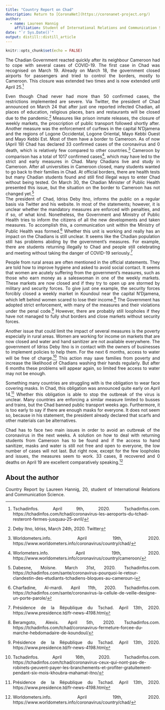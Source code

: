 ```yaml
---
title: "Country Report on Chad"
description: Return to [CoronaNet](https://coronanet-project.org/)
author:
  - name: Laureen Hannig 
    affiliation: Student of International Relations and Communication Science at the University of Erfurt
date: "`r Sys.Date()`"
output: distill::distill_article
---
```


```r
knitr::opts_chunk$set(echo = FALSE)
```
<style>
body {
text-align: justify}
</style>


The Chadian Government reacted quickly after its neighbour Cameroon had to cope with several cases of COVID-19. The first case in Chad was recognised on March 19. Already on March 18, the government closed airports for passengers and tried to control the borders, mostly to Cameroon. This closure was extended two times and is now extended until April 25.^[Tschadinfos. April 9th, 2020. Tschadinfos.com. https://tchadinfos.com/tchad/coronavirus-les-aeroports-du-tchad-resteront-fermes-jusquau-25-avril/]

Even though Chad never had more than 50 confirmed cases, the restrictions implemented are severe. Via Twitter, the president of Chad announced on March 24 that after just one reported infected Chadian, all places of education, religious places, bars and restaurants will be closed due to the pandemic.^[Deby Itno, Idriss, March 24th, 2020. Twitter] Measures like prison inmate releases, the closure of weekly markets, the proscription of public transport followed shortly after.  Another measure was the enforcement of curfews in the capital N'Djamena and the regions of Logone Occidental, Logone Oriental, Mayo Kebbi Ouest and Mayo Kebbi Est. Most of them have a border to Cameroon. As of now (April 19) Chad has declared 33 confirmed cases of the coronavirus and 0 death, which is relatively few compared to other countries.^[Worldometers.info. April 19th, 2020. https://www.worldometers.info/coronavirus/country/chad/]  Cameroon by comparison has a total of 1017 confirmed cases^[Worlometers.info. April 19th, 2020. https://www.worldometers.info/coronavirus/country/cameroon/], which may have led to the strict and early measures in Chad. Many Chadians live and study in Cameroon. After all universities in Cameroon closed, many students wanted to go back to their families in Chad. At official borders, there are health tests but many Chadian students found and still find illegal ways to enter Chad without being tested. On March 30, the Chadian Minister of Public Health presented this issue, but the situation on the border to Cameroon has not changed yet.^[Dabesne, Moïsne. March 31st, 2020. Tschadinfos.com. https://tchadinfos.com/sante/coronavirus-pourquoi-le-retour-clandestin-des-etudiants-tchadiens-bloques-au-cameroun-i]  
The president of Chad, Idriss Deby Itno, informs the public on a regular basis via Twitter and his website. In most of the statements; however, it is unclear whether the mandatory measures are enforced with penalties, and if so, of what kind. Nonetheless, the Government and Ministry of Public Health tries to inform the citizens of all the new developments and taken measures. To accomplish this, a communication unit within the Ministry of Public Health was formed.^[Charfadine, Al-mardi. April 11th, 2020. Tschadinfos.com. https://tchadinfos.com/sante/coronavirus-la-cellule-de-veille-designe-un-porte-parole/] Whether this unit is working and really has an impact on the Chadians is still unclear. It seems like the Chadian population still has problems abiding by the government’s measures. For example, there are students returning illegally to Chad and people still celebrating and meeting without taking the danger of COVID-19 seriously.^[Présidence de la République du Tschad. April 13th, 2020. https://www.presidence.td/fr-news-4198.html] 

People from rural areas are often mentioned in the official statements. They are told how to improve hygiene and asked to avoid social contact. It seems that women are acutely suffering from the government’s measures, such as those who earn money as a saleswoman in one of the weekly markets. These markets are now closed and if they try to open up are stormed by military and security forces. To give just one example, the security forces forcibly closed a weekly market in Koundoul near the capital N’Djamena, which left behind women scared to lose their income.^[Beramgoto, Alexis. April 5th, 2020. Tschadinfos.com. https://tchadinfos.com/tchad/coronavirus-fermeture-forcee-du-marche-hebdomadaire-de-koundoul/]  The Government has adopted strict enforcement, with many of the measures and their violations under the penal code.^[Présidence de la République du Tschad. April 13th, 2020. https://www.presidence.td/fr-news-4198.html] However, there are probably still loopholes if they have not managed to fully shut borders and close markets without security forces. 

Another issue that could limit the impact of several measures is the poverty especially in rural areas. Women are working for income on markets that are now closed and water and hand sanitizer are not available everywhere. The government of Idriss Deby Itno is in contact with the owners of businesses to implement policies to help them. For the next 6 months, access to water will be free of charge.^[Tschadinfos. April 16th, 2020. Tschadinfos.com. https://tchadinfos.com/tchad/coronavirus-ceux-qui-nont-pas-de-robinets-peuvent-payer-les-branchements-et-profiter-gratuitement-pendant-six-mois-khoubra-mahamat-itno/] This action may save families from poverty and increase the likelihood of Chadians washing their hands regularly. But after 6 months these problems will appear again, so limited free access to water may not be enough.

Something many countries are struggling with is the obligation to wear face covering masks. In Chad, this obligation was announced quite early on April 14.^[Présidence de la République du Tschad. April 13th, 2020. https://www.presidence.td/fr-news-4198.html] Whether this obligation is able to stop the outbreak of the virus is unclear. Many countries are enforcing a similar measure limited to busses and trains, but the Chad banned public transport weeks ago. Furthermore, it is too early to say if there are enough masks for everyone. It does not seem so, because in his statement, the president already declared that scarfs and other materials can be alternatives. 

Chad has to face two main issues in order to avoid an outbreak of the coronavirus in the next weeks. A solution on how to deal with returning students from Cameroon has to be found and if the access to hand sanitizer, masks and water is still not free and open to everyone, the low number of cases will not last. But right now, except for the few loopholes and issues, the measures seem to work. 33 cases, 8 recovered and 0 deaths on April 19 are excellent comparatively speaking.^[Worldometers.info. April 19th, 2020. https://www.worldometers.info/coronavirus/country/chad/]  


## About the author {-}
Country Report by Laureen Hannig, 20, student of International Relations and Communication Science.


  
  


